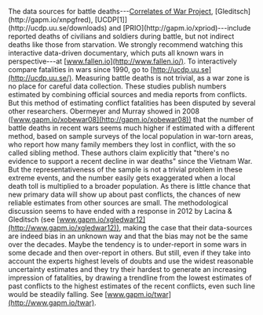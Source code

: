 
The data sources for battle deaths---[Correlates of War Project](http://www.correlatesofwar.org/data-sets/COW-war.), [Gleditsch](http://gapm.io/xnpgfred), [UCDP[1]](http://ucdp.uu.se/downloads) and [PRIO](http://gapm.io/xpriod)---include reported deaths of civilians and soldiers during battle, but not indirect deaths like those from starvation. We strongly recommend watching this interactive data-driven documentary, which puts all known wars in perspective---at [www.fallen.io](http://www.fallen.io/). To interactively compare fatalities in wars since 1990, go to [http://ucdp.uu.se](http://ucdp.uu.se/). Measuring battle deaths is not trivial, as a war zone is no place for careful data collection. These studies publish numbers estimated by combining official sources and media reports from conflicts. But this method of estimating conflict fatalities has been disputed by several other researchers. Obermeyer and Murray showed in 2008 ([www.gapm.io/xobewar08](http://gapm.io/xobewar08)) that the number of battle deaths in recent wars seems much higher if estimated with a different method, based on sample surveys of the local population in war-torn areas, who report how many family members they lost in conflict, with the so called sibling method. These authors claim explicitly that "there's no evidence to support a recent decline in war deaths" since the Vietnam War. But the representativeness of the sample is not a trivial problem in these extreme events, and the number easily gets exaggerated when a local death toll is multiplied to a broader population. As there is little chance that new primary data will show up about past conflicts, the chances of new reliable estimates from other sources are small. The methodological discussion seems to have ended with a response in 2012 by Lacina & Gleditsch (see [www.gapm.io/xgledwar12](http://www.gapm.io/xgledwar12)), making the case that their data-sources are indeed bias in an unknown way and that the bias may not be the same over the decades. Maybe the tendency is to under-report in some wars in some decade and then over-report in others. But still, even if they take into account the experts highest levels of doubts and use the widest reasonable uncertainty estimates and they try their hardest to generate an increasing impression of fatalities, by drawing a trendline from the lowest estimates of past conflicts to the highest estimates of the recent conflicts, even such line would be steadily falling. See [www.gapm.io/twar](http://www.gapm.io/twar).